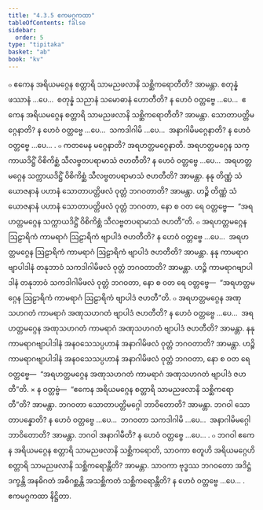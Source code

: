 ```yaml
---
title: "4.3.5 ဧကမဂ္ဂကထာ"
tableOfContents: false
sidebar:
  order: 5
type: "tipitaka"
basket: "ab"
book: "kv"
---
```



<DynamicBreadcrumb />

<Division number="810" book="kv">

<Paragraph number="2530" book="kv">
๐ ဧကေန အရိယမဂ္ဂေန စတ္တာရိ သာမညဖလာနိ သစ္ဆိကရောတီတိ? အာမန္တာ. စတုန္နံ ဖဿာနံ …ပေ…  စတုန္နံ သညာနံ သမောဓာနံ ဟောတီတိ? န ဟေဝံ ဝတ္တဗ္ဗေ …ပေ…  ဧကေန အရိယမဂ္ဂေန စတ္တာရိ သာမညဖလာနိ သစ္ဆိကရောတီတိ? အာမန္တာ. သောတာပတ္တိမဂ္ဂေနာတိ? န ဟေဝံ ဝတ္တဗ္ဗေ …ပေ…  သကဒါဂါမိ …ပေ…  အနာဂါမိမဂ္ဂေနာတိ? န ဟေဝံ ဝတ္တဗ္ဗေ …ပေ… .
</Paragraph>

<Paragraph number="2531" book="kv">
๐ ကတမေန မဂ္ဂေနာတိ? အရဟတ္တမဂ္ဂေနာတိ. အရဟတ္တမဂ္ဂေန သက္ကာယဒိဋ္ဌိံ ဝိစိကိစ္ဆံ သီလဗ္ဗတပရာမာသံ ဇဟတီတိ? န ဟေဝံ ဝတ္တဗ္ဗေ …ပေ…  အရဟတ္တမဂ္ဂေန သက္ကာယဒိဋ္ဌိံ ဝိစိကိစ္ဆံ သီလဗ္ဗတပရာမာသံ ဇဟတီတိ? အာမန္တာ. နနု တိဏ္ဏံ သံယောဇနာနံ ပဟာနံ သောတာပတ္တိဖလံ ဝုတ္တံ ဘဂဝတာတိ? အာမန္တာ. ဟဉ္စိ တိဏ္ဏံ သံယောဇနာနံ ပဟာနံ သောတာပတ္တိဖလံ ဝုတ္တံ ဘဂဝတာ, နော စ ဝတ ရေ ဝတ္တဗ္ဗေ—  “အရဟတ္တမဂ္ဂေန သက္ကာယဒိဋ္ဌိံ ဝိစိကိစ္ဆံ သီလဗ္ဗတပရာမာသံ ဇဟတီ”တိ.
</Paragraph>

<Paragraph number="2532" book="kv">
๐ အရဟတ္တမဂ္ဂေန ဩဠာရိကံ ကာမရာဂံ ဩဠာရိကံ ဗျာပါဒံ ဇဟတီတိ? န ဟေဝံ ဝတ္တဗ္ဗေ …ပေ…  အရဟတ္တမဂ္ဂေန ဩဠာရိကံ ကာမရာဂံ ဩဠာရိကံ ဗျာပါဒံ ဇဟတီတိ? အာမန္တာ. နနု ကာမရာဂဗျာပါဒါနံ တနုဘာဝံ သကဒါဂါမိဖလံ ဝုတ္တံ ဘဂဝတာတိ? အာမန္တာ. ဟဉ္စိ ကာမရာဂဗျာပါဒါနံ တနုဘာဝံ သကဒါဂါမိဖလံ ဝုတ္တံ ဘဂဝတာ, နော စ ဝတ ရေ ဝတ္တဗ္ဗေ—  “အရဟတ္တမဂ္ဂေန ဩဠာရိကံ ကာမရာဂံ ဩဠာရိကံ ဗျာပါဒံ ဇဟတီ”တိ.
</Paragraph>

<Paragraph number="2533" book="kv">
๐ အရဟတ္တမဂ္ဂေန အဏုသဟဂတံ ကာမရာဂံ အဏုသဟဂတံ ဗျာပါဒံ ဇဟတီတိ? န ဟေဝံ ဝတ္တဗ္ဗေ …ပေ…  အရဟတ္တမဂ္ဂေန အဏုသဟဂတံ ကာမရာဂံ အဏုသဟဂတံ ဗျာပါဒံ ဇဟတီတိ? အာမန္တာ. နနု ကာမရာဂဗျာပါဒါနံ အနဝသေသပ္ပဟာနံ အနာဂါမိဖလံ ဝုတ္တံ ဘဂဝတာတိ? အာမန္တာ. ဟဉ္စိ ကာမရာဂဗျာပါဒါနံ အနဝသေသပ္ပဟာနံ အနာဂါမိဖလံ ဝုတ္တံ ဘဂဝတာ, နော စ ဝတ ရေ ဝတ္တဗ္ဗေ—  “အရဟတ္တမဂ္ဂေန အဏုသဟဂတံ ကာမရာဂံ အဏုသဟဂတံ ဗျာပါဒံ ဇဟတီ”တိ.
</Paragraph>

</Division>
<Division number="811" book="kv">

<Paragraph number="2534" book="kv">
× န ဝတ္တဗ္ဗံ—  “ဧကေန အရိယမဂ္ဂေန စတ္တာရိ သာမညဖလာနိ သစ္ဆိကရောတီ”တိ? အာမန္တာ. ဘဂဝတာ သောတာပတ္တိမဂ္ဂေါ ဘာဝိတောတိ? အာမန္တာ. ဘဂဝါ သောတာပန္နောတိ? န ဟေဝံ ဝတ္တဗ္ဗေ …ပေ…  ဘဂဝတာ သကဒါဂါမိ …ပေ…  အနာဂါမိမဂ္ဂေါ ဘာဝိတောတိ? အာမန္တာ. ဘဂဝါ အနာဂါမီတိ? န ဟေဝံ ဝတ္တဗ္ဗေ …ပေ… .
</Paragraph>

</Division>
<Division number="812" book="kv">

<Paragraph number="2535" book="kv">
๐ ဘဂဝါ ဧကေန အရိယမဂ္ဂေန စတ္တာရိ သာမညဖလာနိ သစ္ဆိကရောတိ, သာဝကာ စတူဟိ အရိယမဂ္ဂေဟိ စတ္တာရိ သာမညဖလာနိ သစ္ဆိကရောန္တီတိ? အာမန္တာ. သာဝကာ ဗုဒ္ဓဿ ဘဂဝတော အဒိဋ္ဌံ ဒက္ခန္တိ အနဓိဂတံ အဓိဂစ္ဆန္တိ အသစ္ဆိကတံ သစ္ဆိကရောန္တီတိ? န ဟေဝံ ဝတ္တဗ္ဗေ …ပေ… .

</Paragraph>
</Division>

<Paragraph number="2536" type="center" book="kv">
ဧကမဂ္ဂကထာ နိဋ္ဌိတာ.
</Paragraph>